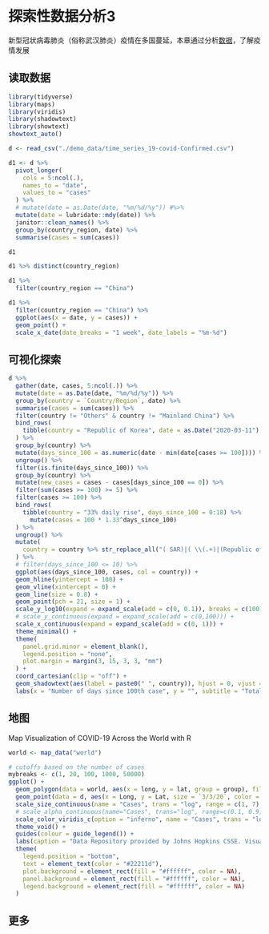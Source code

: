 # 探索性数据分析3 {#eda03}


新型冠状病毒肺炎（俗称武汉肺炎）疫情在多国蔓延，本章通过分析[数据](https://github.com/CSSEGISandData/COVID-19)，了解疫情发展


## 读取数据

```r
library(tidyverse)
library(maps)
library(viridis)
library(shadowtext)
library(showtext)
showtext_auto()
```


```r
d <- read_csv("./demo_data/time_series_19-covid-Confirmed.csv")
```

```r
d1 <- d %>%
  pivot_longer(
    cols = 5:ncol(.),
    names_to = "date",
    values_to = "cases"
  ) %>%
  # mutate(date = as.Date(date, "%m/%d/%y")) #%>%
  mutate(date = lubridate::mdy(date)) %>%
  janitor::clean_names() %>%
  group_by(country_region, date) %>%
  summarise(cases = sum(cases))

d1
```

```r
d1 %>% distinct(country_region)
```

```r
d1 %>%
  filter(country_region == "China")

d1 %>%
  filter(country_region == "China") %>%
  ggplot(aes(x = date, y = cases)) +
  geom_point() +
  scale_x_date(date_breaks = "1 week", date_labels = "%m-%d")
```

## 可视化探索
```r
d %>%
  gather(date, cases, 5:ncol(.)) %>%
  mutate(date = as.Date(date, "%m/%d/%y")) %>%
  group_by(country = `Country/Region`, date) %>%
  summarise(cases = sum(cases)) %>%
  filter(country != "Others" & country != "Mainland China") %>%
  bind_rows(
    tibble(country = "Republic of Korea", date = as.Date("2020-03-11"), cases = 7755)
  ) %>%
  group_by(country) %>%
  mutate(days_since_100 = as.numeric(date - min(date[cases >= 100]))) %>%
  ungroup() %>%
  filter(is.finite(days_since_100)) %>%
  group_by(country) %>%
  mutate(new_cases = cases - cases[days_since_100 == 0]) %>%
  filter(sum(cases >= 100) >= 5) %>%
  filter(cases >= 100) %>%
  bind_rows(
    tibble(country = "33% daily rise", days_since_100 = 0:18) %>%
      mutate(cases = 100 * 1.33^days_since_100)
  ) %>%
  ungroup() %>%
  mutate(
    country = country %>% str_replace_all("( SAR)|( \\(.+)|(Republic of )", "")
  ) %>%
  # filter(days_since_100 <= 10) %>%
  ggplot(aes(days_since_100, cases, col = country)) +
  geom_hline(yintercept = 100) +
  geom_vline(xintercept = 0) +
  geom_line(size = 0.8) +
  geom_point(pch = 21, size = 1) +
  scale_y_log10(expand = expand_scale(add = c(0, 0.1)), breaks = c(100, 200, 500, 1000, 2000, 5000, 10000)) +
  # scale_y_continuous(expand = expand_scale(add = c(0,100))) +
  scale_x_continuous(expand = expand_scale(add = c(0, 1))) +
  theme_minimal() +
  theme(
    panel.grid.minor = element_blank(),
    legend.position = "none",
    plot.margin = margin(3, 15, 3, 3, "mm")
  ) +
  coord_cartesian(clip = "off") +
  geom_shadowtext(aes(label = paste0(" ", country)), hjust = 0, vjust = 0, data = . %>% group_by(country) %>% top_n(1, days_since_100), bg.color = "white") +
  labs(x = "Number of days since 100th case", y = "", subtitle = "Total number of cases")
```




## 地图 

Map Visualization of COVID-19 Across the World with R
```r
world <- map_data("world")

# cutoffs based on the number of cases
mybreaks <- c(1, 20, 100, 1000, 50000)
ggplot() +
  geom_polygon(data = world, aes(x = long, y = lat, group = group), fill = "grey", alpha = 0.3) +
  geom_point(data = d, aes(x = Long, y = Lat, size = `3/3/20`, color = `3/3/20`), stroke = F, alpha = 0.7) +
  scale_size_continuous(name = "Cases", trans = "log", range = c(1, 7), breaks = mybreaks, labels = c("1-19", "20-99", "100-999", "1,000-49,999", "50,000+")) +
  # scale_alpha_continuous(name="Cases", trans="log", range=c(0.1, 0.9),breaks=mybreaks) +
  scale_color_viridis_c(option = "inferno", name = "Cases", trans = "log", breaks = mybreaks, labels = c("1-19", "20-99", "100-999", "1,000-49,999", "50,000+")) +
  theme_void() +
  guides(colour = guide_legend()) +
  labs(caption = "Data Repository provided by Johns Hopkins CSSE. Visualization by DataScience+ ") +
  theme(
    legend.position = "bottom",
    text = element_text(color = "#22211d"),
    plot.background = element_rect(fill = "#ffffff", color = NA),
    panel.background = element_rect(fill = "#ffffff", color = NA),
    legend.background = element_rect(fill = "#ffffff", color = NA)
  )
```

## 更多
